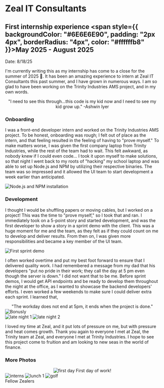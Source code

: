 
# Zeal IT Consultants

## First internship experience <span style={{ backgroundColor: "#6E6E6E90", padding: "2px 4px", borderRadius: "4px", color: "#ffffffb8" }}>May 2025 - August 2025</span>

Date: 8/18/25

I'm currently writing this as my internship has come to a close for the summer of 2025 🥲. It has been an amazing experience to intern at Zeal IT Consultants this past summer, and I have grown in numerous ways. I am so glad to have been working on the Trinity Industries AMS project, and in my own words.

<center>
  "I need to see this through...this code is my kid now and I need to see my kid
  grow up." -Ashwin Iyer
</center>

### Onboarding

I was a front-end developer intern and worked on the Trinity Industries AMS project. To be honest, onboarding was rough; I felt out of place as the intern, and that feeling resulted in the feeling of having to "prove myself." To make matters worse, I was given the first company laptop from Trinity Industries, while the rest of the team had to wait. This felt awkward, as nobody knew if I could even code... I took it upon myself to make solutions, so that night I went back to my roots of "hacking" my school laptop and was able to set up Node.js and NPM by utilizing their respective binaries. The team was so impressed and it allowed the UI team to start development a week earlier than anticipated.

<Image
  src={nodeInstall}
  alt="Node.js and NPM installation"
  width={500}
  className="center-image"
/>

### Development

I thought I would be shuffling papers or moving cables, but I worked on a project! This was the time to "prove myself," so I took that and ran. I immediately took on a 5-point story and started development, and was the first developer to show a story in a sprint demo with the client.
This was a huge moment for me and the team, as they felt as if they could count on me to develop and deliver results. From then on, I was given more responsibilities and became a key member of the UI team.

<Image
  src={firstDemo}
  alt="First sprint demo"
  width={500}
  className="center-image"
/>

I often worked overtime and put my best foot forward to ensure that I delivered quality work. I had remembered a message from my dad that his developers "put no pride in their work; they call the day at 5 pm even though the server is down." I did not want that to be me. Before sprint demos, I would get API endpoints and be ready to develop them throughout the night at the office, as I wanted to showcase the backend developers' efforts. I even worked a few weekends to make sure I could deliver extra each sprint. I learned that,

 <center>"The workday does not end at 5pm, it ends when the project is done."</center>
<Image src={bonusly} alt="Bonusly" height={200} className="center-image" />
<br />

<div className="flex flex-col items-center justify-center" style={{display: "flex", gap: 15, alignItems: "center", justifyContent: "center"}}>

<Image src={late1} alt="late night 1" height={320} className="flex-image" />
<Image src={late2} alt="late night 2" height={320} className="flex-image" />

</div>

I loved my time at Zeal, and it put lots of pressure on me, but with pressure and heat comes growth. Thank you again to everyone I met at Zeal, the Trinity team at Zeal, and everyone I met at Trinity Industries. I hope to see this project come to fruition and am looking to new seas in the world of finance.

### More Photos

<center> <Image src={firstDay} alt="first day" height={320} className="flex-image" />
First day of work!
</center>

  <div className="flex flex-col items-center justify-center" style={{display: "flex", gap: 15}}>

<Image src={interns} alt="interns" height={320} className="flex-image" />
<Image src={lunch1} alt="lunch 1" height={320} className="flex-image" />
<Image src={golf} alt="golf" height={320} className="flex-image" />
</div>


<div className="flex items-center justify-center" style={{ display: "flex", alignItems: "center", justifyContent: "center" }}>
Fellow Zealers 
</div>
